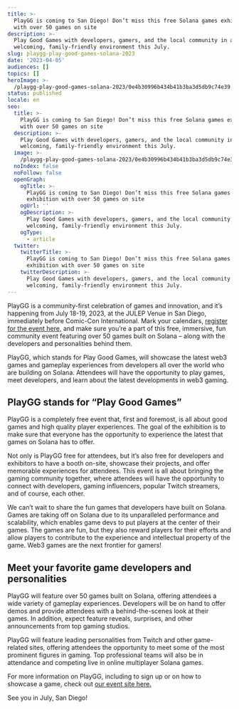 ```yaml
---
title: >-
  PlayGG is coming to San Diego! Don’t miss this free Solana games exhibition
  with over 50 games on site
description: >-
  Play Good Games with developers, gamers, and the local community in a
  welcoming, family-friendly environment this July. 
slug: playgg-play-good-games-solana-2023
date: '2023-04-05'
audiences: []
topics: []
heroImage: >-
  /playgg-play-good-games-solana-2023/0e4b30996b434b41b3ba3d5db9c74e39.png
status: published
locale: en
seo:
  title: >-
    PlayGG is coming to San Diego! Don’t miss this free Solana games exhibition
    with over 50 games on site
  description: >-
    Play Good Games with developers, gamers, and the local community in a
    welcoming, family-friendly environment this July. 
  image: >-
    /playgg-play-good-games-solana-2023/0e4b30996b434b41b3ba3d5db9c74e39.png
  noIndex: false
  noFollow: false
  openGraph:
    ogTitle: >-
      PlayGG is coming to San Diego! Don’t miss this free Solana games
      exhibition with over 50 games on site
    ogUrl: ''
    ogDescription: >-
      Play Good Games with developers, gamers, and the local community in a
      welcoming, family-friendly environment this July. 
    ogType:
      - article
  twitter:
    twitterTitle: >-
      PlayGG is coming to San Diego! Don’t miss this free Solana games
      exhibition with over 50 games on site
    twitterDescription: >-
      Play Good Games with developers, gamers, and the local community in a
      welcoming, family-friendly environment this July. 
---
```


PlayGG is a community-first celebration of games and innovation, and it’s happening from July 18-19, 2023, at the JULEP Venue in San Diego, immediately before Comic-Con International. Mark your calendars, [register for the event here,](https://solana.com/playgg?ref=solana.ghost.io) and make sure you’re a part of this free, immersive, fun community event featuring over 50 games built on Solana – along with the developers and personalities behind them.

PlayGG, which stands for Play Good Games, will showcase the latest web3 games and gameplay experiences from developers all over the world who are building on Solana. Attendees will have the opportunity to play games, meet developers, and learn about the latest developments in web3 gaming.

## **PlayGG stands for “Play Good Games”**

PlayGG is a completely free event that, first and foremost, is all about good games and high quality player experiences. The goal of the exhibition is to make sure that everyone has the opportunity to experience the latest that games on Solana has to offer. 

Not only is PlayGG free for attendees, but it’s also free for developers and exhibitors to have a booth on-site, showcase their projects, and offer memorable experiences for attendees. This event is all about bringing the gaming community together, where attendees will have the opportunity to connect with developers, gaming influencers, popular Twitch streamers, and of course, each other.

We can’t wait to share the fun games that developers have built on Solana. Games are taking off on Solana due to its unparalleled performance and scalability, which enables game devs to put players at the center of their games. The games are fun, but they also reward players for their efforts and allow players to contribute to the experience and intellectual property of the game. Web3 games are the next frontier for gamers!

## **Meet your favorite game developers and personalities**

PlayGG will feature over 50 games built on Solana, offering attendees a wide variety of gameplay experiences. Developers will be on hand to offer demos and provide attendees with a behind-the-scenes look at their games. In addition, expect feature reveals, surprises, and other announcements from top gaming studios.

PlayGG will feature leading personalities from Twitch and other game-related sites, offering attendees the opportunity to meet some of the most prominent figures in gaming. Top professional teams will also be in attendance and competing live in online multiplayer Solana games.

For more information on PlayGG, including to sign up or on how to showcase a game, check out [our event site here.](https://solana.com/playgg?ref=solana.ghost.io)

See you in July, San Diego!

